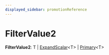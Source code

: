 ```yaml
---
displayed_sidebar: promotionReference
---
```



# FilterValue2

 **FilterValue2**: T \| [ExpandScalar](../promotion.ExpandScalar/page.mdx)&#60;T&#62; \| [Primary](../promotion.Primary/page.mdx)&#60;T&#62;
